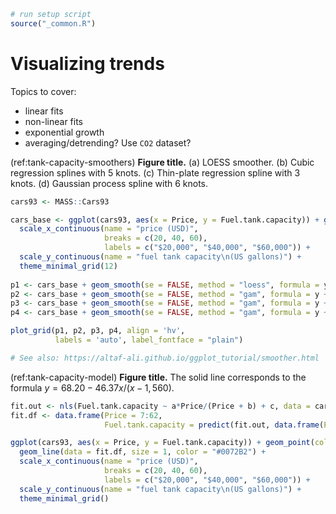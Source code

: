 ```r
# run setup script
source("_common.R")
```

# Visualizing trends {#visualizing-trends}

Topics to cover:

- linear fits
- non-linear fits
- exponential growth
- averaging/detrending? Use `CO2` dataset?

(ref:tank-capacity-smoothers) **Figure title.** (a) LOESS smoother. (b) Cubic regression splines with 5 knots. (c) Thin-plate regression spline with 3 knots. (d)  Gaussian process spline with 6 knots.

```r
cars93 <- MASS::Cars93

cars_base <- ggplot(cars93, aes(x = Price, y = Fuel.tank.capacity)) + geom_point(color = "grey60") + 
  scale_x_continuous(name = "price (USD)",
                     breaks = c(20, 40, 60),
                     labels = c("$20,000", "$40,000", "$60,000")) +
  scale_y_continuous(name = "fuel tank capacity\n(US gallons)") +
  theme_minimal_grid(12)  
  
p1 <- cars_base + geom_smooth(se = FALSE, method = "loess", formula = y ~ x, color = "#0072B2")
p2 <- cars_base + geom_smooth(se = FALSE, method = "gam", formula = y ~ s(x, k = 5, bs = 'cr'), color = "#0072B2")
p3 <- cars_base + geom_smooth(se = FALSE, method = "gam", formula = y ~ s(x, k = 3), color = "#0072B2")
p4 <- cars_base + geom_smooth(se = FALSE, method = "gam", formula = y ~ s(x, k = 6, bs = 'gp'), color = "#0072B2")

plot_grid(p1, p2, p3, p4, align = 'hv',
          labels = 'auto', label_fontface = "plain")

# See also: https://altaf-ali.github.io/ggplot_tutorial/smoother.html
```


(ref:tank-capacity-model) **Figure title.** The solid line corresponds to the formula $y = 68.20 - 46.37 x/(x - 1,560)$.

```r
fit.out <- nls(Fuel.tank.capacity ~ a*Price/(Price + b) + c, data = cars93, start = c(a = -45, b = -1, c = 70))
fit.df <- data.frame(Price = 7:62,
                     Fuel.tank.capacity = predict(fit.out, data.frame(Price = 7:62)))

ggplot(cars93, aes(x = Price, y = Fuel.tank.capacity)) + geom_point(color = "grey60") + 
  geom_line(data = fit.df, size = 1, color = "#0072B2") +
  scale_x_continuous(name = "price (USD)",
                     breaks = c(20, 40, 60),
                     labels = c("$20,000", "$40,000", "$60,000")) +
  scale_y_continuous(name = "fuel tank capacity\n(US gallons)") +
  theme_minimal_grid()
```
